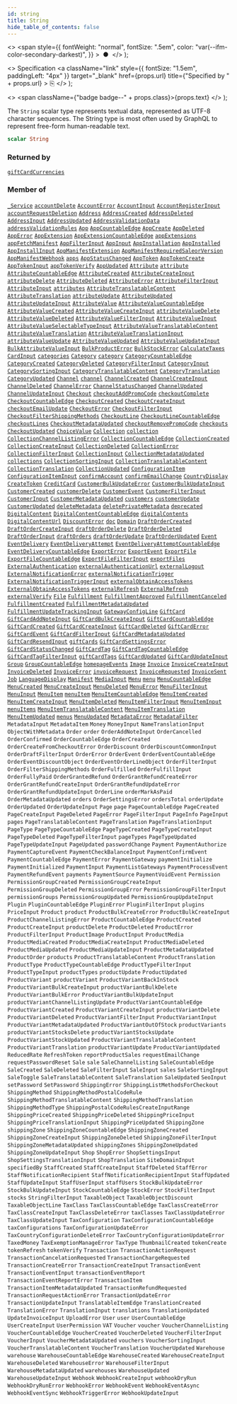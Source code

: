 ```yaml
---
id: string
title: String
hide_table_of_contents: false
---
```


  <>
    <span
      style={{
        fontWeight: "normal",
        fontSize: ".5em",
        color: "var(--ifm-color-secondary-darkest)",
      }}
    >
      &nbsp;●&nbsp;
    </span>
  </>
);

  <>
    Specification
    <a
      className="link"
      style={{ fontSize: "1.5em", paddingLeft: "4px" }}
      target="\_blank"
      href={props.url}
      title={"Specified by " + props.url}
    >
      ⎘
    </a>
  </>
);

  <>
    <span className={"badge badge--" + props.class}>{props.text}</span>
  </>
);

The `String` scalar type represents textual data, represented as UTF-8 character sequences. The String type is most often used by GraphQL to represent free-form human-readable text.

```graphql
scalar String
```

### Returned by

[`giftCardCurrencies`](../../api-reference/gift-cards/queries/gift-card-currencies) <Badge class="secondary" text="query"/>

### Member of

[`_Service`](../../api-reference/miscellaneous/objects/service) <Badge class="secondary" text="object"/><Bullet />[`accountDelete`](../../api-reference/users/mutations/account-delete) <Badge class="secondary" text="mutation"/><Bullet />[`AccountError`](../../api-reference/users/objects/account-error) <Badge class="secondary" text="object"/><Bullet />[`AccountInput`](../../api-reference/users/inputs/account-input) <Badge class="secondary" text="input"/><Bullet />[`AccountRegisterInput`](../../api-reference/users/inputs/account-register-input) <Badge class="secondary" text="input"/><Bullet />[`accountRequestDeletion`](../../api-reference/users/mutations/account-request-deletion) <Badge class="secondary" text="mutation"/><Bullet />[`Address`](../../api-reference/users/objects/address) <Badge class="secondary" text="object"/><Bullet />[`AddressCreated`](../../api-reference/users/objects/address-created) <Badge class="secondary" text="object"/><Bullet />[`AddressDeleted`](../../api-reference/users/objects/address-deleted) <Badge class="secondary" text="object"/><Bullet />[`AddressInput`](../../api-reference/miscellaneous/inputs/address-input) <Badge class="secondary" text="input"/><Bullet />[`AddressUpdated`](../../api-reference/users/objects/address-updated) <Badge class="secondary" text="object"/><Bullet />[`AddressValidationData`](../../api-reference/users/objects/address-validation-data) <Badge class="secondary" text="object"/><Bullet />[`addressValidationRules`](../../api-reference/users/queries/address-validation-rules) <Badge class="secondary" text="query"/><Bullet />[`App`](../../api-reference/apps/objects/app) <Badge class="secondary" text="object"/><Bullet />[`AppCountableEdge`](../../api-reference/miscellaneous/objects/app-countable-edge) <Badge class="secondary" text="object"/><Bullet />[`AppCreate`](../../api-reference/apps/objects/app-create) <Badge class="secondary" text="object"/><Bullet />[`AppDeleted`](../../api-reference/apps/objects/app-deleted) <Badge class="secondary" text="object"/><Bullet />[`AppError`](../../api-reference/apps/objects/app-error) <Badge class="secondary" text="object"/><Bullet />[`AppExtension`](../../api-reference/apps/objects/app-extension) <Badge class="secondary" text="object"/><Bullet />[`AppExtensionCountableEdge`](../../api-reference/miscellaneous/objects/app-extension-countable-edge) <Badge class="secondary" text="object"/><Bullet />[`appExtensions`](../../api-reference/apps/queries/app-extensions) <Badge class="secondary" text="query"/><Bullet />[`appFetchManifest`](../../api-reference/apps/mutations/app-fetch-manifest) <Badge class="secondary" text="mutation"/><Bullet />[`AppFilterInput`](../../api-reference/apps/inputs/app-filter-input) <Badge class="secondary" text="input"/><Bullet />[`AppInput`](../../api-reference/apps/inputs/app-input) <Badge class="secondary" text="input"/><Bullet />[`AppInstallation`](../../api-reference/apps/objects/app-installation) <Badge class="secondary" text="object"/><Bullet />[`AppInstalled`](../../api-reference/apps/objects/app-installed) <Badge class="secondary" text="object"/><Bullet />[`AppInstallInput`](../../api-reference/apps/inputs/app-install-input) <Badge class="secondary" text="input"/><Bullet />[`AppManifestExtension`](../../api-reference/apps/objects/app-manifest-extension) <Badge class="secondary" text="object"/><Bullet />[`AppManifestRequiredSaleorVersion`](../../api-reference/apps/objects/app-manifest-required-saleor-version) <Badge class="secondary" text="object"/><Bullet />[`AppManifestWebhook`](../../api-reference/apps/objects/app-manifest-webhook) <Badge class="secondary" text="object"/><Bullet />[`apps`](../../api-reference/apps/queries/apps) <Badge class="secondary" text="query"/><Bullet />[`AppStatusChanged`](../../api-reference/apps/objects/app-status-changed) <Badge class="secondary" text="object"/><Bullet />[`AppToken`](../../api-reference/apps/objects/app-token) <Badge class="secondary" text="object"/><Bullet />[`AppTokenCreate`](../../api-reference/apps/objects/app-token-create) <Badge class="secondary" text="object"/><Bullet />[`AppTokenInput`](../../api-reference/apps/inputs/app-token-input) <Badge class="secondary" text="input"/><Bullet />[`appTokenVerify`](../../api-reference/apps/mutations/app-token-verify) <Badge class="secondary" text="mutation"/><Bullet />[`AppUpdated`](../../api-reference/apps/objects/app-updated) <Badge class="secondary" text="object"/><Bullet />[`Attribute`](../../api-reference/attributes/objects/attribute) <Badge class="secondary" text="object"/><Bullet />[`attribute`](../../api-reference/attributes/queries/attribute) <Badge class="secondary" text="query"/><Bullet />[`AttributeCountableEdge`](../../api-reference/miscellaneous/objects/attribute-countable-edge) <Badge class="secondary" text="object"/><Bullet />[`AttributeCreated`](../../api-reference/attributes/objects/attribute-created) <Badge class="secondary" text="object"/><Bullet />[`AttributeCreateInput`](../../api-reference/attributes/inputs/attribute-create-input) <Badge class="secondary" text="input"/><Bullet />[`attributeDelete`](../../api-reference/attributes/mutations/attribute-delete) <Badge class="secondary" text="mutation"/><Bullet />[`AttributeDeleted`](../../api-reference/attributes/objects/attribute-deleted) <Badge class="secondary" text="object"/><Bullet />[`AttributeError`](../../api-reference/attributes/objects/attribute-error) <Badge class="secondary" text="object"/><Bullet />[`AttributeFilterInput`](../../api-reference/attributes/inputs/attribute-filter-input) <Badge class="secondary" text="input"/><Bullet />[`AttributeInput`](../../api-reference/attributes/inputs/attribute-input) <Badge class="secondary" text="input"/><Bullet />[`attributes`](../../api-reference/attributes/queries/attributes) <Badge class="secondary" text="query"/><Bullet />[`AttributeTranslatableContent`](../../api-reference/attributes/objects/attribute-translatable-content) <Badge class="secondary" text="object"/><Bullet />[`AttributeTranslation`](../../api-reference/miscellaneous/objects/attribute-translation) <Badge class="secondary" text="object"/><Bullet />[`attributeUpdate`](../../api-reference/attributes/mutations/attribute-update) <Badge class="secondary" text="mutation"/><Bullet />[`AttributeUpdated`](../../api-reference/attributes/objects/attribute-updated) <Badge class="secondary" text="object"/><Bullet />[`AttributeUpdateInput`](../../api-reference/attributes/inputs/attribute-update-input) <Badge class="secondary" text="input"/><Bullet />[`AttributeValue`](../../api-reference/attributes/objects/attribute-value) <Badge class="secondary" text="object"/><Bullet />[`AttributeValueCountableEdge`](../../api-reference/miscellaneous/objects/attribute-value-countable-edge) <Badge class="secondary" text="object"/><Bullet />[`AttributeValueCreated`](../../api-reference/attributes/objects/attribute-value-created) <Badge class="secondary" text="object"/><Bullet />[`AttributeValueCreateInput`](../../api-reference/attributes/inputs/attribute-value-create-input) <Badge class="secondary" text="input"/><Bullet />[`attributeValueDelete`](../../api-reference/attributes/mutations/attribute-value-delete) <Badge class="secondary" text="mutation"/><Bullet />[`AttributeValueDeleted`](../../api-reference/attributes/objects/attribute-value-deleted) <Badge class="secondary" text="object"/><Bullet />[`AttributeValueFilterInput`](../../api-reference/attributes/inputs/attribute-value-filter-input) <Badge class="secondary" text="input"/><Bullet />[`AttributeValueInput`](../../api-reference/attributes/inputs/attribute-value-input) <Badge class="secondary" text="input"/><Bullet />[`AttributeValueSelectableTypeInput`](../../api-reference/attributes/inputs/attribute-value-selectable-type-input) <Badge class="secondary" text="input"/><Bullet />[`AttributeValueTranslatableContent`](../../api-reference/attributes/objects/attribute-value-translatable-content) <Badge class="secondary" text="object"/><Bullet />[`AttributeValueTranslation`](../../api-reference/miscellaneous/objects/attribute-value-translation) <Badge class="secondary" text="object"/><Bullet />[`AttributeValueTranslationInput`](../../api-reference/miscellaneous/inputs/attribute-value-translation-input) <Badge class="secondary" text="input"/><Bullet />[`attributeValueUpdate`](../../api-reference/attributes/mutations/attribute-value-update) <Badge class="secondary" text="mutation"/><Bullet />[`AttributeValueUpdated`](../../api-reference/attributes/objects/attribute-value-updated) <Badge class="secondary" text="object"/><Bullet />[`AttributeValueUpdateInput`](../../api-reference/attributes/inputs/attribute-value-update-input) <Badge class="secondary" text="input"/><Bullet />[`BulkAttributeValueInput`](../../api-reference/products/inputs/bulk-attribute-value-input) <Badge class="secondary" text="input"/><Bullet />[`BulkProductError`](../../api-reference/products/objects/bulk-product-error) <Badge class="secondary" text="object"/><Bullet />[`BulkStockError`](../../api-reference/products/objects/bulk-stock-error) <Badge class="secondary" text="object"/><Bullet />[`CalculateTaxes`](../../api-reference/miscellaneous/objects/calculate-taxes) <Badge class="secondary" text="object"/><Bullet />[`CardInput`](../../api-reference/miscellaneous/inputs/card-input) <Badge class="secondary" text="input"/><Bullet />[`categories`](../../api-reference/products/queries/categories) <Badge class="secondary" text="query"/><Bullet />[`Category`](../../api-reference/products/objects/category) <Badge class="secondary" text="object"/><Bullet />[`category`](../../api-reference/products/queries/category) <Badge class="secondary" text="query"/><Bullet />[`CategoryCountableEdge`](../../api-reference/miscellaneous/objects/category-countable-edge) <Badge class="secondary" text="object"/><Bullet />[`CategoryCreated`](../../api-reference/products/objects/category-created) <Badge class="secondary" text="object"/><Bullet />[`CategoryDeleted`](../../api-reference/products/objects/category-deleted) <Badge class="secondary" text="object"/><Bullet />[`CategoryFilterInput`](../../api-reference/products/inputs/category-filter-input) <Badge class="secondary" text="input"/><Bullet />[`CategoryInput`](../../api-reference/products/inputs/category-input) <Badge class="secondary" text="input"/><Bullet />[`CategorySortingInput`](../../api-reference/products/inputs/category-sorting-input) <Badge class="secondary" text="input"/><Bullet />[`CategoryTranslatableContent`](../../api-reference/products/objects/category-translatable-content) <Badge class="secondary" text="object"/><Bullet />[`CategoryTranslation`](../../api-reference/miscellaneous/objects/category-translation) <Badge class="secondary" text="object"/><Bullet />[`CategoryUpdated`](../../api-reference/products/objects/category-updated) <Badge class="secondary" text="object"/><Bullet />[`Channel`](../../api-reference/channels/objects/channel) <Badge class="secondary" text="object"/><Bullet />[`channel`](../../api-reference/channels/queries/channel) <Badge class="secondary" text="query"/><Bullet />[`ChannelCreated`](../../api-reference/channels/objects/channel-created) <Badge class="secondary" text="object"/><Bullet />[`ChannelCreateInput`](../../api-reference/channels/inputs/channel-create-input) <Badge class="secondary" text="input"/><Bullet />[`ChannelDeleted`](../../api-reference/channels/objects/channel-deleted) <Badge class="secondary" text="object"/><Bullet />[`ChannelError`](../../api-reference/channels/objects/channel-error) <Badge class="secondary" text="object"/><Bullet />[`ChannelStatusChanged`](../../api-reference/channels/objects/channel-status-changed) <Badge class="secondary" text="object"/><Bullet />[`ChannelUpdated`](../../api-reference/channels/objects/channel-updated) <Badge class="secondary" text="object"/><Bullet />[`ChannelUpdateInput`](../../api-reference/channels/inputs/channel-update-input) <Badge class="secondary" text="input"/><Bullet />[`Checkout`](../../api-reference/checkout/objects/checkout) <Badge class="secondary" text="object"/><Bullet />[`checkoutAddPromoCode`](../../api-reference/checkout/mutations/checkout-add-promo-code) <Badge class="secondary" text="mutation"/><Bullet />[`checkoutComplete`](../../api-reference/checkout/mutations/checkout-complete) <Badge class="secondary" text="mutation"/><Bullet />[`CheckoutCountableEdge`](../../api-reference/miscellaneous/objects/checkout-countable-edge) <Badge class="secondary" text="object"/><Bullet />[`CheckoutCreated`](../../api-reference/checkout/objects/checkout-created) <Badge class="secondary" text="object"/><Bullet />[`CheckoutCreateInput`](../../api-reference/checkout/inputs/checkout-create-input) <Badge class="secondary" text="input"/><Bullet />[`checkoutEmailUpdate`](../../api-reference/checkout/mutations/checkout-email-update) <Badge class="secondary" text="mutation"/><Bullet />[`CheckoutError`](../../api-reference/checkout/objects/checkout-error) <Badge class="secondary" text="object"/><Bullet />[`CheckoutFilterInput`](../../api-reference/checkout/inputs/checkout-filter-input) <Badge class="secondary" text="input"/><Bullet />[`CheckoutFilterShippingMethods`](../../api-reference/miscellaneous/objects/checkout-filter-shipping-methods) <Badge class="secondary" text="object"/><Bullet />[`CheckoutLine`](../../api-reference/checkout/objects/checkout-line) <Badge class="secondary" text="object"/><Bullet />[`CheckoutLineCountableEdge`](../../api-reference/miscellaneous/objects/checkout-line-countable-edge) <Badge class="secondary" text="object"/><Bullet />[`checkoutLines`](../../api-reference/checkout/queries/checkout-lines) <Badge class="secondary" text="query"/><Bullet />[`CheckoutMetadataUpdated`](../../api-reference/checkout/objects/checkout-metadata-updated) <Badge class="secondary" text="object"/><Bullet />[`checkoutRemovePromoCode`](../../api-reference/checkout/mutations/checkout-remove-promo-code) <Badge class="secondary" text="mutation"/><Bullet />[`checkouts`](../../api-reference/checkout/queries/checkouts) <Badge class="secondary" text="query"/><Bullet />[`CheckoutUpdated`](../../api-reference/checkout/objects/checkout-updated) <Badge class="secondary" text="object"/><Bullet />[`ChoiceValue`](../../api-reference/miscellaneous/objects/choice-value) <Badge class="secondary" text="object"/><Bullet />[`Collection`](../../api-reference/products/objects/collection) <Badge class="secondary" text="object"/><Bullet />[`collection`](../../api-reference/products/queries/collection) <Badge class="secondary" text="query"/><Bullet />[`CollectionChannelListingError`](../../api-reference/products/objects/collection-channel-listing-error) <Badge class="secondary" text="object"/><Bullet />[`CollectionCountableEdge`](../../api-reference/miscellaneous/objects/collection-countable-edge) <Badge class="secondary" text="object"/><Bullet />[`CollectionCreated`](../../api-reference/products/objects/collection-created) <Badge class="secondary" text="object"/><Bullet />[`CollectionCreateInput`](../../api-reference/products/inputs/collection-create-input) <Badge class="secondary" text="input"/><Bullet />[`CollectionDeleted`](../../api-reference/products/objects/collection-deleted) <Badge class="secondary" text="object"/><Bullet />[`CollectionError`](../../api-reference/products/objects/collection-error) <Badge class="secondary" text="object"/><Bullet />[`CollectionFilterInput`](../../api-reference/products/inputs/collection-filter-input) <Badge class="secondary" text="input"/><Bullet />[`CollectionInput`](../../api-reference/products/inputs/collection-input) <Badge class="secondary" text="input"/><Bullet />[`CollectionMetadataUpdated`](../../api-reference/products/objects/collection-metadata-updated) <Badge class="secondary" text="object"/><Bullet />[`collections`](../../api-reference/products/queries/collections) <Badge class="secondary" text="query"/><Bullet />[`CollectionSortingInput`](../../api-reference/products/inputs/collection-sorting-input) <Badge class="secondary" text="input"/><Bullet />[`CollectionTranslatableContent`](../../api-reference/products/objects/collection-translatable-content) <Badge class="secondary" text="object"/><Bullet />[`CollectionTranslation`](../../api-reference/miscellaneous/objects/collection-translation) <Badge class="secondary" text="object"/><Bullet />[`CollectionUpdated`](../../api-reference/products/objects/collection-updated) <Badge class="secondary" text="object"/><Bullet />[`ConfigurationItem`](../../api-reference/miscellaneous/objects/configuration-item) <Badge class="secondary" text="object"/><Bullet />[`ConfigurationItemInput`](../../api-reference/miscellaneous/inputs/configuration-item-input) <Badge class="secondary" text="input"/><Bullet />[`confirmAccount`](../../api-reference/users/mutations/confirm-account) <Badge class="secondary" text="mutation"/><Bullet />[`confirmEmailChange`](../../api-reference/users/mutations/confirm-email-change) <Badge class="secondary" text="mutation"/><Bullet />[`CountryDisplay`](../../api-reference/miscellaneous/objects/country-display) <Badge class="secondary" text="object"/><Bullet />[`CreateToken`](../../api-reference/authentication/objects/create-token) <Badge class="secondary" text="object"/><Bullet />[`CreditCard`](../../api-reference/payments/objects/credit-card) <Badge class="secondary" text="object"/><Bullet />[`CustomerBulkUpdateError`](../../api-reference/miscellaneous/objects/customer-bulk-update-error) <Badge class="secondary" text="object"/><Bullet />[`CustomerBulkUpdateInput`](../../api-reference/users/inputs/customer-bulk-update-input) <Badge class="secondary" text="input"/><Bullet />[`CustomerCreated`](../../api-reference/users/objects/customer-created) <Badge class="secondary" text="object"/><Bullet />[`customerDelete`](../../api-reference/users/mutations/customer-delete) <Badge class="secondary" text="mutation"/><Bullet />[`CustomerEvent`](../../api-reference/users/objects/customer-event) <Badge class="secondary" text="object"/><Bullet />[`CustomerFilterInput`](../../api-reference/users/inputs/customer-filter-input) <Badge class="secondary" text="input"/><Bullet />[`CustomerInput`](../../api-reference/users/inputs/customer-input) <Badge class="secondary" text="input"/><Bullet />[`CustomerMetadataUpdated`](../../api-reference/users/objects/customer-metadata-updated) <Badge class="secondary" text="object"/><Bullet />[`customers`](../../api-reference/users/queries/customers) <Badge class="secondary" text="query"/><Bullet />[`customerUpdate`](../../api-reference/users/mutations/customer-update) <Badge class="secondary" text="mutation"/><Bullet />[`CustomerUpdated`](../../api-reference/users/objects/customer-updated) <Badge class="secondary" text="object"/><Bullet />[`deleteMetadata`](../../api-reference/miscellaneous/mutations/delete-metadata) <Badge class="secondary" text="mutation"/><Bullet />[`deletePrivateMetadata`](../../api-reference/miscellaneous/mutations/delete-private-metadata) <Badge class="secondary" text="mutation"/><Bullet />[`deprecated`](../../api-reference/miscellaneous/directives/deprecated) <Badge class="secondary" text="directive"/><Bullet />[`DigitalContent`](../../api-reference/miscellaneous/objects/digital-content) <Badge class="secondary" text="object"/><Bullet />[`DigitalContentCountableEdge`](../../api-reference/miscellaneous/objects/digital-content-countable-edge) <Badge class="secondary" text="object"/><Bullet />[`digitalContents`](../../api-reference/products/queries/digital-contents) <Badge class="secondary" text="query"/><Bullet />[`DigitalContentUrl`](../../api-reference/miscellaneous/objects/digital-content-url) <Badge class="secondary" text="object"/><Bullet />[`DiscountError`](../../api-reference/discounts/objects/discount-error) <Badge class="secondary" text="object"/><Bullet />[`doc`](../../api-reference/miscellaneous/directives/doc) <Badge class="secondary" text="directive"/><Bullet />[`Domain`](../../api-reference/miscellaneous/objects/domain) <Badge class="secondary" text="object"/><Bullet />[`DraftOrderCreated`](../../api-reference/orders/objects/draft-order-created) <Badge class="secondary" text="object"/><Bullet />[`DraftOrderCreateInput`](../../api-reference/orders/inputs/draft-order-create-input) <Badge class="secondary" text="input"/><Bullet />[`draftOrderDelete`](../../api-reference/orders/mutations/draft-order-delete) <Badge class="secondary" text="mutation"/><Bullet />[`DraftOrderDeleted`](../../api-reference/orders/objects/draft-order-deleted) <Badge class="secondary" text="object"/><Bullet />[`DraftOrderInput`](../../api-reference/orders/inputs/draft-order-input) <Badge class="secondary" text="input"/><Bullet />[`draftOrders`](../../api-reference/orders/queries/draft-orders) <Badge class="secondary" text="query"/><Bullet />[`draftOrderUpdate`](../../api-reference/orders/mutations/draft-order-update) <Badge class="secondary" text="mutation"/><Bullet />[`DraftOrderUpdated`](../../api-reference/orders/objects/draft-order-updated) <Badge class="secondary" text="object"/><Bullet />[`Event`](../../api-reference/miscellaneous/interfaces/event) <Badge class="secondary" text="interface"/><Bullet />[`EventDelivery`](../../api-reference/miscellaneous/objects/event-delivery) <Badge class="secondary" text="object"/><Bullet />[`EventDeliveryAttempt`](../../api-reference/webhooks/objects/event-delivery-attempt) <Badge class="secondary" text="object"/><Bullet />[`EventDeliveryAttemptCountableEdge`](../../api-reference/miscellaneous/objects/event-delivery-attempt-countable-edge) <Badge class="secondary" text="object"/><Bullet />[`EventDeliveryCountableEdge`](../../api-reference/miscellaneous/objects/event-delivery-countable-edge) <Badge class="secondary" text="object"/><Bullet />[`ExportError`](../../api-reference/miscellaneous/objects/export-error) <Badge class="secondary" text="object"/><Bullet />[`ExportEvent`](../../api-reference/miscellaneous/objects/export-event) <Badge class="secondary" text="object"/><Bullet />[`ExportFile`](../../api-reference/miscellaneous/objects/export-file) <Badge class="secondary" text="object"/><Bullet />[`ExportFileCountableEdge`](../../api-reference/miscellaneous/objects/export-file-countable-edge) <Badge class="secondary" text="object"/><Bullet />[`ExportFileFilterInput`](../../api-reference/miscellaneous/inputs/export-file-filter-input) <Badge class="secondary" text="input"/><Bullet />[`exportFiles`](../../api-reference/miscellaneous/queries/export-files) <Badge class="secondary" text="query"/><Bullet />[`ExternalAuthentication`](../../api-reference/miscellaneous/objects/external-authentication) <Badge class="secondary" text="object"/><Bullet />[`externalAuthenticationUrl`](../../api-reference/authentication/mutations/external-authentication-url) <Badge class="secondary" text="mutation"/><Bullet />[`externalLogout`](../../api-reference/authentication/mutations/external-logout) <Badge class="secondary" text="mutation"/><Bullet />[`ExternalNotificationError`](../../api-reference/miscellaneous/objects/external-notification-error) <Badge class="secondary" text="object"/><Bullet />[`externalNotificationTrigger`](../../api-reference/miscellaneous/mutations/external-notification-trigger) <Badge class="secondary" text="mutation"/><Bullet />[`ExternalNotificationTriggerInput`](../../api-reference/miscellaneous/inputs/external-notification-trigger-input) <Badge class="secondary" text="input"/><Bullet />[`externalObtainAccessTokens`](../../api-reference/authentication/mutations/external-obtain-access-tokens) <Badge class="secondary" text="mutation"/><Bullet />[`ExternalObtainAccessTokens`](../../api-reference/authentication/objects/external-obtain-access-tokens) <Badge class="secondary" text="object"/><Bullet />[`externalRefresh`](../../api-reference/authentication/mutations/external-refresh) <Badge class="secondary" text="mutation"/><Bullet />[`ExternalRefresh`](../../api-reference/authentication/objects/external-refresh) <Badge class="secondary" text="object"/><Bullet />[`externalVerify`](../../api-reference/authentication/mutations/external-verify) <Badge class="secondary" text="mutation"/><Bullet />[`File`](../../api-reference/miscellaneous/objects/file) <Badge class="secondary" text="object"/><Bullet />[`Fulfillment`](../../api-reference/orders/objects/fulfillment) <Badge class="secondary" text="object"/><Bullet />[`FulfillmentApproved`](../../api-reference/orders/objects/fulfillment-approved) <Badge class="secondary" text="object"/><Bullet />[`FulfillmentCanceled`](../../api-reference/orders/objects/fulfillment-canceled) <Badge class="secondary" text="object"/><Bullet />[`FulfillmentCreated`](../../api-reference/orders/objects/fulfillment-created) <Badge class="secondary" text="object"/><Bullet />[`FulfillmentMetadataUpdated`](../../api-reference/orders/objects/fulfillment-metadata-updated) <Badge class="secondary" text="object"/><Bullet />[`FulfillmentUpdateTrackingInput`](../../api-reference/orders/inputs/fulfillment-update-tracking-input) <Badge class="secondary" text="input"/><Bullet />[`GatewayConfigLine`](../../api-reference/payments/objects/gateway-config-line) <Badge class="secondary" text="object"/><Bullet />[`GiftCard`](../../api-reference/gift-cards/objects/gift-card) <Badge class="secondary" text="object"/><Bullet />[`GiftCardAddNoteInput`](../../api-reference/gift-cards/inputs/gift-card-add-note-input) <Badge class="secondary" text="input"/><Bullet />[`GiftCardBulkCreateInput`](../../api-reference/gift-cards/inputs/gift-card-bulk-create-input) <Badge class="secondary" text="input"/><Bullet />[`GiftCardCountableEdge`](../../api-reference/miscellaneous/objects/gift-card-countable-edge) <Badge class="secondary" text="object"/><Bullet />[`GiftCardCreated`](../../api-reference/gift-cards/objects/gift-card-created) <Badge class="secondary" text="object"/><Bullet />[`GiftCardCreateInput`](../../api-reference/gift-cards/inputs/gift-card-create-input) <Badge class="secondary" text="input"/><Bullet />[`GiftCardDeleted`](../../api-reference/gift-cards/objects/gift-card-deleted) <Badge class="secondary" text="object"/><Bullet />[`GiftCardError`](../../api-reference/gift-cards/objects/gift-card-error) <Badge class="secondary" text="object"/><Bullet />[`GiftCardEvent`](../../api-reference/miscellaneous/objects/gift-card-event) <Badge class="secondary" text="object"/><Bullet />[`GiftCardFilterInput`](../../api-reference/gift-cards/inputs/gift-card-filter-input) <Badge class="secondary" text="input"/><Bullet />[`GiftCardMetadataUpdated`](../../api-reference/gift-cards/objects/gift-card-metadata-updated) <Badge class="secondary" text="object"/><Bullet />[`GiftCardResendInput`](../../api-reference/gift-cards/inputs/gift-card-resend-input) <Badge class="secondary" text="input"/><Bullet />[`giftCards`](../../api-reference/gift-cards/queries/gift-cards) <Badge class="secondary" text="query"/><Bullet />[`GiftCardSettingsError`](../../api-reference/gift-cards/objects/gift-card-settings-error) <Badge class="secondary" text="object"/><Bullet />[`GiftCardStatusChanged`](../../api-reference/gift-cards/objects/gift-card-status-changed) <Badge class="secondary" text="object"/><Bullet />[`GiftCardTag`](../../api-reference/gift-cards/objects/gift-card-tag) <Badge class="secondary" text="object"/><Bullet />[`GiftCardTagCountableEdge`](../../api-reference/miscellaneous/objects/gift-card-tag-countable-edge) <Badge class="secondary" text="object"/><Bullet />[`GiftCardTagFilterInput`](../../api-reference/gift-cards/inputs/gift-card-tag-filter-input) <Badge class="secondary" text="input"/><Bullet />[`giftCardTags`](../../api-reference/gift-cards/queries/gift-card-tags) <Badge class="secondary" text="query"/><Bullet />[`GiftCardUpdated`](../../api-reference/gift-cards/objects/gift-card-updated) <Badge class="secondary" text="object"/><Bullet />[`GiftCardUpdateInput`](../../api-reference/gift-cards/inputs/gift-card-update-input) <Badge class="secondary" text="input"/><Bullet />[`Group`](../../api-reference/users/objects/group) <Badge class="secondary" text="object"/><Bullet />[`GroupCountableEdge`](../../api-reference/miscellaneous/objects/group-countable-edge) <Badge class="secondary" text="object"/><Bullet />[`homepageEvents`](../../api-reference/miscellaneous/queries/homepage-events) <Badge class="secondary" text="query"/><Bullet />[`Image`](../../api-reference/miscellaneous/objects/image) <Badge class="secondary" text="object"/><Bullet />[`Invoice`](../../api-reference/miscellaneous/objects/invoice) <Badge class="secondary" text="object"/><Bullet />[`InvoiceCreateInput`](../../api-reference/miscellaneous/inputs/invoice-create-input) <Badge class="secondary" text="input"/><Bullet />[`InvoiceDeleted`](../../api-reference/miscellaneous/objects/invoice-deleted) <Badge class="secondary" text="object"/><Bullet />[`InvoiceError`](../../api-reference/miscellaneous/objects/invoice-error) <Badge class="secondary" text="object"/><Bullet />[`invoiceRequest`](../../api-reference/miscellaneous/mutations/invoice-request) <Badge class="secondary" text="mutation"/><Bullet />[`InvoiceRequested`](../../api-reference/miscellaneous/objects/invoice-requested) <Badge class="secondary" text="object"/><Bullet />[`InvoiceSent`](../../api-reference/miscellaneous/objects/invoice-sent) <Badge class="secondary" text="object"/><Bullet />[`Job`](../../api-reference/miscellaneous/interfaces/job) <Badge class="secondary" text="interface"/><Bullet />[`LanguageDisplay`](../../api-reference/miscellaneous/objects/language-display) <Badge class="secondary" text="object"/><Bullet />[`Manifest`](../../api-reference/apps/objects/manifest) <Badge class="secondary" text="object"/><Bullet />[`MediaInput`](../../api-reference/miscellaneous/inputs/media-input) <Badge class="secondary" text="input"/><Bullet />[`Menu`](../../api-reference/miscellaneous/objects/menu) <Badge class="secondary" text="object"/><Bullet />[`menu`](../../api-reference/miscellaneous/queries/menu) <Badge class="secondary" text="query"/><Bullet />[`MenuCountableEdge`](../../api-reference/miscellaneous/objects/menu-countable-edge) <Badge class="secondary" text="object"/><Bullet />[`MenuCreated`](../../api-reference/miscellaneous/objects/menu-created) <Badge class="secondary" text="object"/><Bullet />[`MenuCreateInput`](../../api-reference/miscellaneous/inputs/menu-create-input) <Badge class="secondary" text="input"/><Bullet />[`MenuDeleted`](../../api-reference/miscellaneous/objects/menu-deleted) <Badge class="secondary" text="object"/><Bullet />[`MenuError`](../../api-reference/miscellaneous/objects/menu-error) <Badge class="secondary" text="object"/><Bullet />[`MenuFilterInput`](../../api-reference/miscellaneous/inputs/menu-filter-input) <Badge class="secondary" text="input"/><Bullet />[`MenuInput`](../../api-reference/miscellaneous/inputs/menu-input) <Badge class="secondary" text="input"/><Bullet />[`MenuItem`](../../api-reference/miscellaneous/objects/menu-item) <Badge class="secondary" text="object"/><Bullet />[`menuItem`](../../api-reference/miscellaneous/queries/menu-item) <Badge class="secondary" text="query"/><Bullet />[`MenuItemCountableEdge`](../../api-reference/miscellaneous/objects/menu-item-countable-edge) <Badge class="secondary" text="object"/><Bullet />[`MenuItemCreated`](../../api-reference/miscellaneous/objects/menu-item-created) <Badge class="secondary" text="object"/><Bullet />[`MenuItemCreateInput`](../../api-reference/miscellaneous/inputs/menu-item-create-input) <Badge class="secondary" text="input"/><Bullet />[`MenuItemDeleted`](../../api-reference/miscellaneous/objects/menu-item-deleted) <Badge class="secondary" text="object"/><Bullet />[`MenuItemFilterInput`](../../api-reference/miscellaneous/inputs/menu-item-filter-input) <Badge class="secondary" text="input"/><Bullet />[`MenuItemInput`](../../api-reference/miscellaneous/inputs/menu-item-input) <Badge class="secondary" text="input"/><Bullet />[`menuItems`](../../api-reference/miscellaneous/queries/menu-items) <Badge class="secondary" text="query"/><Bullet />[`MenuItemTranslatableContent`](../../api-reference/miscellaneous/objects/menu-item-translatable-content) <Badge class="secondary" text="object"/><Bullet />[`MenuItemTranslation`](../../api-reference/miscellaneous/objects/menu-item-translation) <Badge class="secondary" text="object"/><Bullet />[`MenuItemUpdated`](../../api-reference/miscellaneous/objects/menu-item-updated) <Badge class="secondary" text="object"/><Bullet />[`menus`](../../api-reference/miscellaneous/queries/menus) <Badge class="secondary" text="query"/><Bullet />[`MenuUpdated`](../../api-reference/miscellaneous/objects/menu-updated) <Badge class="secondary" text="object"/><Bullet />[`MetadataError`](../../api-reference/miscellaneous/objects/metadata-error) <Badge class="secondary" text="object"/><Bullet />[`MetadataFilter`](../../api-reference/miscellaneous/inputs/metadata-filter) <Badge class="secondary" text="input"/><Bullet />[`MetadataInput`](../../api-reference/miscellaneous/inputs/metadata-input) <Badge class="secondary" text="input"/><Bullet />[`MetadataItem`](../../api-reference/miscellaneous/objects/metadata-item) <Badge class="secondary" text="object"/><Bullet />[`Money`](../../api-reference/miscellaneous/objects/money) <Badge class="secondary" text="object"/><Bullet />[`MoneyInput`](../../api-reference/miscellaneous/inputs/money-input) <Badge class="secondary" text="input"/><Bullet />[`NameTranslationInput`](../../api-reference/miscellaneous/inputs/name-translation-input) <Badge class="secondary" text="input"/><Bullet />[`ObjectWithMetadata`](../../api-reference/miscellaneous/interfaces/object-with-metadata) <Badge class="secondary" text="interface"/><Bullet />[`Order`](../../api-reference/orders/objects/order) <Badge class="secondary" text="object"/><Bullet />[`order`](../../api-reference/orders/queries/order) <Badge class="secondary" text="query"/><Bullet />[`OrderAddNoteInput`](../../api-reference/orders/inputs/order-add-note-input) <Badge class="secondary" text="input"/><Bullet />[`OrderCancelled`](../../api-reference/orders/objects/order-cancelled) <Badge class="secondary" text="object"/><Bullet />[`OrderConfirmed`](../../api-reference/orders/objects/order-confirmed) <Badge class="secondary" text="object"/><Bullet />[`OrderCountableEdge`](../../api-reference/miscellaneous/objects/order-countable-edge) <Badge class="secondary" text="object"/><Bullet />[`OrderCreated`](../../api-reference/orders/objects/order-created) <Badge class="secondary" text="object"/><Bullet />[`OrderCreateFromCheckoutError`](../../api-reference/checkout/objects/order-create-from-checkout-error) <Badge class="secondary" text="object"/><Bullet />[`OrderDiscount`](../../api-reference/discounts/objects/order-discount) <Badge class="secondary" text="object"/><Bullet />[`OrderDiscountCommonInput`](../../api-reference/orders/inputs/order-discount-common-input) <Badge class="secondary" text="input"/><Bullet />[`OrderDraftFilterInput`](../../api-reference/orders/inputs/order-draft-filter-input) <Badge class="secondary" text="input"/><Bullet />[`OrderError`](../../api-reference/orders/objects/order-error) <Badge class="secondary" text="object"/><Bullet />[`OrderEvent`](../../api-reference/orders/objects/order-event) <Badge class="secondary" text="object"/><Bullet />[`OrderEventCountableEdge`](../../api-reference/miscellaneous/objects/order-event-countable-edge) <Badge class="secondary" text="object"/><Bullet />[`OrderEventDiscountObject`](../../api-reference/miscellaneous/objects/order-event-discount-object) <Badge class="secondary" text="object"/><Bullet />[`OrderEventOrderLineObject`](../../api-reference/orders/objects/order-event-order-line-object) <Badge class="secondary" text="object"/><Bullet />[`OrderFilterInput`](../../api-reference/orders/inputs/order-filter-input) <Badge class="secondary" text="input"/><Bullet />[`OrderFilterShippingMethods`](../../api-reference/miscellaneous/objects/order-filter-shipping-methods) <Badge class="secondary" text="object"/><Bullet />[`OrderFulfilled`](../../api-reference/orders/objects/order-fulfilled) <Badge class="secondary" text="object"/><Bullet />[`OrderFulfillInput`](../../api-reference/orders/inputs/order-fulfill-input) <Badge class="secondary" text="input"/><Bullet />[`OrderFullyPaid`](../../api-reference/orders/objects/order-fully-paid) <Badge class="secondary" text="object"/><Bullet />[`OrderGrantedRefund`](../../api-reference/orders/objects/order-granted-refund) <Badge class="secondary" text="object"/><Bullet />[`OrderGrantRefundCreateError`](../../api-reference/orders/objects/order-grant-refund-create-error) <Badge class="secondary" text="object"/><Bullet />[`OrderGrantRefundCreateInput`](../../api-reference/orders/inputs/order-grant-refund-create-input) <Badge class="secondary" text="input"/><Bullet />[`OrderGrantRefundUpdateError`](../../api-reference/orders/objects/order-grant-refund-update-error) <Badge class="secondary" text="object"/><Bullet />[`OrderGrantRefundUpdateInput`](../../api-reference/orders/inputs/order-grant-refund-update-input) <Badge class="secondary" text="input"/><Bullet />[`OrderLine`](../../api-reference/orders/objects/order-line) <Badge class="secondary" text="object"/><Bullet />[`orderMarkAsPaid`](../../api-reference/orders/mutations/order-mark-as-paid) <Badge class="secondary" text="mutation"/><Bullet />[`OrderMetadataUpdated`](../../api-reference/orders/objects/order-metadata-updated) <Badge class="secondary" text="object"/><Bullet />[`orders`](../../api-reference/orders/queries/orders) <Badge class="secondary" text="query"/><Bullet />[`OrderSettingsError`](../../api-reference/orders/objects/order-settings-error) <Badge class="secondary" text="object"/><Bullet />[`ordersTotal`](../../api-reference/orders/queries/orders-total) <Badge class="secondary" text="query"/><Bullet />[`orderUpdate`](../../api-reference/orders/mutations/order-update) <Badge class="secondary" text="mutation"/><Bullet />[`OrderUpdated`](../../api-reference/orders/objects/order-updated) <Badge class="secondary" text="object"/><Bullet />[`OrderUpdateInput`](../../api-reference/orders/inputs/order-update-input) <Badge class="secondary" text="input"/><Bullet />[`Page`](../../api-reference/pages/objects/page) <Badge class="secondary" text="object"/><Bullet />[`page`](../../api-reference/pages/queries/page) <Badge class="secondary" text="query"/><Bullet />[`PageCountableEdge`](../../api-reference/miscellaneous/objects/page-countable-edge) <Badge class="secondary" text="object"/><Bullet />[`PageCreated`](../../api-reference/pages/objects/page-created) <Badge class="secondary" text="object"/><Bullet />[`PageCreateInput`](../../api-reference/pages/inputs/page-create-input) <Badge class="secondary" text="input"/><Bullet />[`PageDeleted`](../../api-reference/pages/objects/page-deleted) <Badge class="secondary" text="object"/><Bullet />[`PageError`](../../api-reference/pages/objects/page-error) <Badge class="secondary" text="object"/><Bullet />[`PageFilterInput`](../../api-reference/pages/inputs/page-filter-input) <Badge class="secondary" text="input"/><Bullet />[`PageInfo`](../../api-reference/miscellaneous/objects/page-info) <Badge class="secondary" text="object"/><Bullet />[`PageInput`](../../api-reference/pages/inputs/page-input) <Badge class="secondary" text="input"/><Bullet />[`pages`](../../api-reference/pages/queries/pages) <Badge class="secondary" text="query"/><Bullet />[`PageTranslatableContent`](../../api-reference/pages/objects/page-translatable-content) <Badge class="secondary" text="object"/><Bullet />[`PageTranslation`](../../api-reference/miscellaneous/objects/page-translation) <Badge class="secondary" text="object"/><Bullet />[`PageTranslationInput`](../../api-reference/miscellaneous/inputs/page-translation-input) <Badge class="secondary" text="input"/><Bullet />[`PageType`](../../api-reference/pages/objects/page-type) <Badge class="secondary" text="object"/><Bullet />[`PageTypeCountableEdge`](../../api-reference/miscellaneous/objects/page-type-countable-edge) <Badge class="secondary" text="object"/><Bullet />[`PageTypeCreated`](../../api-reference/pages/objects/page-type-created) <Badge class="secondary" text="object"/><Bullet />[`PageTypeCreateInput`](../../api-reference/pages/inputs/page-type-create-input) <Badge class="secondary" text="input"/><Bullet />[`PageTypeDeleted`](../../api-reference/pages/objects/page-type-deleted) <Badge class="secondary" text="object"/><Bullet />[`PageTypeFilterInput`](../../api-reference/pages/inputs/page-type-filter-input) <Badge class="secondary" text="input"/><Bullet />[`pageTypes`](../../api-reference/pages/queries/page-types) <Badge class="secondary" text="query"/><Bullet />[`PageTypeUpdated`](../../api-reference/pages/objects/page-type-updated) <Badge class="secondary" text="object"/><Bullet />[`PageTypeUpdateInput`](../../api-reference/pages/inputs/page-type-update-input) <Badge class="secondary" text="input"/><Bullet />[`PageUpdated`](../../api-reference/pages/objects/page-updated) <Badge class="secondary" text="object"/><Bullet />[`passwordChange`](../../api-reference/users/mutations/password-change) <Badge class="secondary" text="mutation"/><Bullet />[`Payment`](../../api-reference/payments/objects/payment) <Badge class="secondary" text="object"/><Bullet />[`PaymentAuthorize`](../../api-reference/miscellaneous/objects/payment-authorize) <Badge class="secondary" text="object"/><Bullet />[`PaymentCaptureEvent`](../../api-reference/miscellaneous/objects/payment-capture-event) <Badge class="secondary" text="object"/><Bullet />[`PaymentCheckBalanceInput`](../../api-reference/payments/inputs/payment-check-balance-input) <Badge class="secondary" text="input"/><Bullet />[`PaymentConfirmEvent`](../../api-reference/miscellaneous/objects/payment-confirm-event) <Badge class="secondary" text="object"/><Bullet />[`PaymentCountableEdge`](../../api-reference/miscellaneous/objects/payment-countable-edge) <Badge class="secondary" text="object"/><Bullet />[`PaymentError`](../../api-reference/payments/objects/payment-error) <Badge class="secondary" text="object"/><Bullet />[`PaymentGateway`](../../api-reference/payments/objects/payment-gateway) <Badge class="secondary" text="object"/><Bullet />[`paymentInitialize`](../../api-reference/payments/mutations/payment-initialize) <Badge class="secondary" text="mutation"/><Bullet />[`PaymentInitialized`](../../api-reference/payments/objects/payment-initialized) <Badge class="secondary" text="object"/><Bullet />[`PaymentInput`](../../api-reference/payments/inputs/payment-input) <Badge class="secondary" text="input"/><Bullet />[`PaymentListGateways`](../../api-reference/miscellaneous/objects/payment-list-gateways) <Badge class="secondary" text="object"/><Bullet />[`PaymentProcessEvent`](../../api-reference/miscellaneous/objects/payment-process-event) <Badge class="secondary" text="object"/><Bullet />[`PaymentRefundEvent`](../../api-reference/miscellaneous/objects/payment-refund-event) <Badge class="secondary" text="object"/><Bullet />[`payments`](../../api-reference/payments/queries/payments) <Badge class="secondary" text="query"/><Bullet />[`PaymentSource`](../../api-reference/payments/objects/payment-source) <Badge class="secondary" text="object"/><Bullet />[`PaymentVoidEvent`](../../api-reference/miscellaneous/objects/payment-void-event) <Badge class="secondary" text="object"/><Bullet />[`Permission`](../../api-reference/miscellaneous/objects/permission) <Badge class="secondary" text="object"/><Bullet />[`PermissionGroupCreated`](../../api-reference/users/objects/permission-group-created) <Badge class="secondary" text="object"/><Bullet />[`PermissionGroupCreateInput`](../../api-reference/users/inputs/permission-group-create-input) <Badge class="secondary" text="input"/><Bullet />[`PermissionGroupDeleted`](../../api-reference/users/objects/permission-group-deleted) <Badge class="secondary" text="object"/><Bullet />[`PermissionGroupError`](../../api-reference/users/objects/permission-group-error) <Badge class="secondary" text="object"/><Bullet />[`PermissionGroupFilterInput`](../../api-reference/users/inputs/permission-group-filter-input) <Badge class="secondary" text="input"/><Bullet />[`permissionGroups`](../../api-reference/users/queries/permission-groups) <Badge class="secondary" text="query"/><Bullet />[`PermissionGroupUpdated`](../../api-reference/users/objects/permission-group-updated) <Badge class="secondary" text="object"/><Bullet />[`PermissionGroupUpdateInput`](../../api-reference/users/inputs/permission-group-update-input) <Badge class="secondary" text="input"/><Bullet />[`Plugin`](../../api-reference/miscellaneous/objects/plugin) <Badge class="secondary" text="object"/><Bullet />[`PluginCountableEdge`](../../api-reference/miscellaneous/objects/plugin-countable-edge) <Badge class="secondary" text="object"/><Bullet />[`PluginError`](../../api-reference/miscellaneous/objects/plugin-error) <Badge class="secondary" text="object"/><Bullet />[`PluginFilterInput`](../../api-reference/miscellaneous/inputs/plugin-filter-input) <Badge class="secondary" text="input"/><Bullet />[`plugins`](../../api-reference/miscellaneous/queries/plugins) <Badge class="secondary" text="query"/><Bullet />[`PriceInput`](../../api-reference/miscellaneous/inputs/price-input) <Badge class="secondary" text="input"/><Bullet />[`Product`](../../api-reference/products/objects/product) <Badge class="secondary" text="object"/><Bullet />[`product`](../../api-reference/products/queries/product) <Badge class="secondary" text="query"/><Bullet />[`ProductBulkCreateError`](../../api-reference/miscellaneous/objects/product-bulk-create-error) <Badge class="secondary" text="object"/><Bullet />[`ProductBulkCreateInput`](../../api-reference/products/inputs/product-bulk-create-input) <Badge class="secondary" text="input"/><Bullet />[`ProductChannelListingError`](../../api-reference/products/objects/product-channel-listing-error) <Badge class="secondary" text="object"/><Bullet />[`ProductCountableEdge`](../../api-reference/miscellaneous/objects/product-countable-edge) <Badge class="secondary" text="object"/><Bullet />[`ProductCreated`](../../api-reference/products/objects/product-created) <Badge class="secondary" text="object"/><Bullet />[`ProductCreateInput`](../../api-reference/products/inputs/product-create-input) <Badge class="secondary" text="input"/><Bullet />[`productDelete`](../../api-reference/products/mutations/product-delete) <Badge class="secondary" text="mutation"/><Bullet />[`ProductDeleted`](../../api-reference/products/objects/product-deleted) <Badge class="secondary" text="object"/><Bullet />[`ProductError`](../../api-reference/products/objects/product-error) <Badge class="secondary" text="object"/><Bullet />[`ProductFilterInput`](../../api-reference/products/inputs/product-filter-input) <Badge class="secondary" text="input"/><Bullet />[`ProductImage`](../../api-reference/products/objects/product-image) <Badge class="secondary" text="object"/><Bullet />[`ProductInput`](../../api-reference/products/inputs/product-input) <Badge class="secondary" text="input"/><Bullet />[`ProductMedia`](../../api-reference/products/objects/product-media) <Badge class="secondary" text="object"/><Bullet />[`ProductMediaCreated`](../../api-reference/products/objects/product-media-created) <Badge class="secondary" text="object"/><Bullet />[`ProductMediaCreateInput`](../../api-reference/products/inputs/product-media-create-input) <Badge class="secondary" text="input"/><Bullet />[`ProductMediaDeleted`](../../api-reference/products/objects/product-media-deleted) <Badge class="secondary" text="object"/><Bullet />[`ProductMediaUpdated`](../../api-reference/products/objects/product-media-updated) <Badge class="secondary" text="object"/><Bullet />[`ProductMediaUpdateInput`](../../api-reference/products/inputs/product-media-update-input) <Badge class="secondary" text="input"/><Bullet />[`ProductMetadataUpdated`](../../api-reference/products/objects/product-metadata-updated) <Badge class="secondary" text="object"/><Bullet />[`ProductOrder`](../../api-reference/products/inputs/product-order) <Badge class="secondary" text="input"/><Bullet />[`products`](../../api-reference/products/queries/products) <Badge class="secondary" text="query"/><Bullet />[`ProductTranslatableContent`](../../api-reference/products/objects/product-translatable-content) <Badge class="secondary" text="object"/><Bullet />[`ProductTranslation`](../../api-reference/miscellaneous/objects/product-translation) <Badge class="secondary" text="object"/><Bullet />[`ProductType`](../../api-reference/products/objects/product-type) <Badge class="secondary" text="object"/><Bullet />[`ProductTypeCountableEdge`](../../api-reference/miscellaneous/objects/product-type-countable-edge) <Badge class="secondary" text="object"/><Bullet />[`ProductTypeFilterInput`](../../api-reference/products/inputs/product-type-filter-input) <Badge class="secondary" text="input"/><Bullet />[`ProductTypeInput`](../../api-reference/products/inputs/product-type-input) <Badge class="secondary" text="input"/><Bullet />[`productTypes`](../../api-reference/products/queries/product-types) <Badge class="secondary" text="query"/><Bullet />[`productUpdate`](../../api-reference/products/mutations/product-update) <Badge class="secondary" text="mutation"/><Bullet />[`ProductUpdated`](../../api-reference/products/objects/product-updated) <Badge class="secondary" text="object"/><Bullet />[`ProductVariant`](../../api-reference/products/objects/product-variant) <Badge class="secondary" text="object"/><Bullet />[`productVariant`](../../api-reference/products/queries/product-variant) <Badge class="secondary" text="query"/><Bullet />[`ProductVariantBackInStock`](../../api-reference/products/objects/product-variant-back-in-stock) <Badge class="secondary" text="object"/><Bullet />[`ProductVariantBulkCreateInput`](../../api-reference/products/inputs/product-variant-bulk-create-input) <Badge class="secondary" text="input"/><Bullet />[`productVariantBulkDelete`](../../api-reference/products/mutations/product-variant-bulk-delete) <Badge class="secondary" text="mutation"/><Bullet />[`ProductVariantBulkError`](../../api-reference/products/objects/product-variant-bulk-error) <Badge class="secondary" text="object"/><Bullet />[`ProductVariantBulkUpdateInput`](../../api-reference/products/inputs/product-variant-bulk-update-input) <Badge class="secondary" text="input"/><Bullet />[`productVariantChannelListingUpdate`](../../api-reference/products/mutations/product-variant-channel-listing-update) <Badge class="secondary" text="mutation"/><Bullet />[`ProductVariantCountableEdge`](../../api-reference/miscellaneous/objects/product-variant-countable-edge) <Badge class="secondary" text="object"/><Bullet />[`ProductVariantCreated`](../../api-reference/products/objects/product-variant-created) <Badge class="secondary" text="object"/><Bullet />[`ProductVariantCreateInput`](../../api-reference/products/inputs/product-variant-create-input) <Badge class="secondary" text="input"/><Bullet />[`productVariantDelete`](../../api-reference/products/mutations/product-variant-delete) <Badge class="secondary" text="mutation"/><Bullet />[`ProductVariantDeleted`](../../api-reference/products/objects/product-variant-deleted) <Badge class="secondary" text="object"/><Bullet />[`ProductVariantFilterInput`](../../api-reference/products/inputs/product-variant-filter-input) <Badge class="secondary" text="input"/><Bullet />[`ProductVariantInput`](../../api-reference/products/inputs/product-variant-input) <Badge class="secondary" text="input"/><Bullet />[`ProductVariantMetadataUpdated`](../../api-reference/products/objects/product-variant-metadata-updated) <Badge class="secondary" text="object"/><Bullet />[`ProductVariantOutOfStock`](../../api-reference/products/objects/product-variant-out-of-stock) <Badge class="secondary" text="object"/><Bullet />[`productVariants`](../../api-reference/products/queries/product-variants) <Badge class="secondary" text="query"/><Bullet />[`productVariantStocksDelete`](../../api-reference/products/mutations/product-variant-stocks-delete) <Badge class="secondary" text="mutation"/><Bullet />[`productVariantStocksUpdate`](../../api-reference/products/mutations/product-variant-stocks-update) <Badge class="secondary" text="mutation"/><Bullet />[`ProductVariantStockUpdated`](../../api-reference/miscellaneous/objects/product-variant-stock-updated) <Badge class="secondary" text="object"/><Bullet />[`ProductVariantTranslatableContent`](../../api-reference/products/objects/product-variant-translatable-content) <Badge class="secondary" text="object"/><Bullet />[`ProductVariantTranslation`](../../api-reference/miscellaneous/objects/product-variant-translation) <Badge class="secondary" text="object"/><Bullet />[`productVariantUpdate`](../../api-reference/products/mutations/product-variant-update) <Badge class="secondary" text="mutation"/><Bullet />[`ProductVariantUpdated`](../../api-reference/products/objects/product-variant-updated) <Badge class="secondary" text="object"/><Bullet />[`ReducedRate`](../../api-reference/miscellaneous/objects/reduced-rate) <Badge class="secondary" text="object"/><Bullet />[`RefreshToken`](../../api-reference/authentication/objects/refresh-token) <Badge class="secondary" text="object"/><Bullet />[`reportProductSales`](../../api-reference/products/queries/report-product-sales) <Badge class="secondary" text="query"/><Bullet />[`requestEmailChange`](../../api-reference/users/mutations/request-email-change) <Badge class="secondary" text="mutation"/><Bullet />[`requestPasswordReset`](../../api-reference/users/mutations/request-password-reset) <Badge class="secondary" text="mutation"/><Bullet />[`Sale`](../../api-reference/discounts/objects/sale) <Badge class="secondary" text="object"/><Bullet />[`sale`](../../api-reference/discounts/queries/sale) <Badge class="secondary" text="query"/><Bullet />[`SaleChannelListing`](../../api-reference/miscellaneous/objects/sale-channel-listing) <Badge class="secondary" text="object"/><Bullet />[`SaleCountableEdge`](../../api-reference/miscellaneous/objects/sale-countable-edge) <Badge class="secondary" text="object"/><Bullet />[`SaleCreated`](../../api-reference/discounts/objects/sale-created) <Badge class="secondary" text="object"/><Bullet />[`SaleDeleted`](../../api-reference/discounts/objects/sale-deleted) <Badge class="secondary" text="object"/><Bullet />[`SaleFilterInput`](../../api-reference/discounts/inputs/sale-filter-input) <Badge class="secondary" text="input"/><Bullet />[`SaleInput`](../../api-reference/discounts/inputs/sale-input) <Badge class="secondary" text="input"/><Bullet />[`sales`](../../api-reference/discounts/queries/sales) <Badge class="secondary" text="query"/><Bullet />[`SaleSortingInput`](../../api-reference/discounts/inputs/sale-sorting-input) <Badge class="secondary" text="input"/><Bullet />[`SaleToggle`](../../api-reference/discounts/objects/sale-toggle) <Badge class="secondary" text="object"/><Bullet />[`SaleTranslatableContent`](../../api-reference/discounts/objects/sale-translatable-content) <Badge class="secondary" text="object"/><Bullet />[`SaleTranslation`](../../api-reference/miscellaneous/objects/sale-translation) <Badge class="secondary" text="object"/><Bullet />[`SaleUpdated`](../../api-reference/discounts/objects/sale-updated) <Badge class="secondary" text="object"/><Bullet />[`SeoInput`](../../api-reference/miscellaneous/inputs/seo-input) <Badge class="secondary" text="input"/><Bullet />[`setPassword`](../../api-reference/users/mutations/set-password) <Badge class="secondary" text="mutation"/><Bullet />[`SetPassword`](../../api-reference/users/objects/set-password) <Badge class="secondary" text="object"/><Bullet />[`ShippingError`](../../api-reference/shipping/objects/shipping-error) <Badge class="secondary" text="object"/><Bullet />[`ShippingListMethodsForCheckout`](../../api-reference/miscellaneous/objects/shipping-list-methods-for-checkout) <Badge class="secondary" text="object"/><Bullet />[`ShippingMethod`](../../api-reference/shipping/objects/shipping-method) <Badge class="secondary" text="object"/><Bullet />[`ShippingMethodPostalCodeRule`](../../api-reference/shipping/objects/shipping-method-postal-code-rule) <Badge class="secondary" text="object"/><Bullet />[`ShippingMethodTranslatableContent`](../../api-reference/shipping/objects/shipping-method-translatable-content) <Badge class="secondary" text="object"/><Bullet />[`ShippingMethodTranslation`](../../api-reference/miscellaneous/objects/shipping-method-translation) <Badge class="secondary" text="object"/><Bullet />[`ShippingMethodType`](../../api-reference/shipping/objects/shipping-method-type) <Badge class="secondary" text="object"/><Bullet />[`ShippingPostalCodeRulesCreateInputRange`](../../api-reference/shipping/inputs/shipping-postal-code-rules-create-input-range) <Badge class="secondary" text="input"/><Bullet />[`ShippingPriceCreated`](../../api-reference/miscellaneous/objects/shipping-price-created) <Badge class="secondary" text="object"/><Bullet />[`ShippingPriceDeleted`](../../api-reference/miscellaneous/objects/shipping-price-deleted) <Badge class="secondary" text="object"/><Bullet />[`ShippingPriceInput`](../../api-reference/shipping/inputs/shipping-price-input) <Badge class="secondary" text="input"/><Bullet />[`ShippingPriceTranslationInput`](../../api-reference/miscellaneous/inputs/shipping-price-translation-input) <Badge class="secondary" text="input"/><Bullet />[`ShippingPriceUpdated`](../../api-reference/miscellaneous/objects/shipping-price-updated) <Badge class="secondary" text="object"/><Bullet />[`ShippingZone`](../../api-reference/shipping/objects/shipping-zone) <Badge class="secondary" text="object"/><Bullet />[`shippingZone`](../../api-reference/shipping/queries/shipping-zone) <Badge class="secondary" text="query"/><Bullet />[`ShippingZoneCountableEdge`](../../api-reference/miscellaneous/objects/shipping-zone-countable-edge) <Badge class="secondary" text="object"/><Bullet />[`ShippingZoneCreated`](../../api-reference/shipping/objects/shipping-zone-created) <Badge class="secondary" text="object"/><Bullet />[`ShippingZoneCreateInput`](../../api-reference/shipping/inputs/shipping-zone-create-input) <Badge class="secondary" text="input"/><Bullet />[`ShippingZoneDeleted`](../../api-reference/shipping/objects/shipping-zone-deleted) <Badge class="secondary" text="object"/><Bullet />[`ShippingZoneFilterInput`](../../api-reference/shipping/inputs/shipping-zone-filter-input) <Badge class="secondary" text="input"/><Bullet />[`ShippingZoneMetadataUpdated`](../../api-reference/shipping/objects/shipping-zone-metadata-updated) <Badge class="secondary" text="object"/><Bullet />[`shippingZones`](../../api-reference/shipping/queries/shipping-zones) <Badge class="secondary" text="query"/><Bullet />[`ShippingZoneUpdated`](../../api-reference/shipping/objects/shipping-zone-updated) <Badge class="secondary" text="object"/><Bullet />[`ShippingZoneUpdateInput`](../../api-reference/shipping/inputs/shipping-zone-update-input) <Badge class="secondary" text="input"/><Bullet />[`Shop`](../../api-reference/miscellaneous/objects/shop) <Badge class="secondary" text="object"/><Bullet />[`ShopError`](../../api-reference/miscellaneous/objects/shop-error) <Badge class="secondary" text="object"/><Bullet />[`ShopSettingsInput`](../../api-reference/miscellaneous/inputs/shop-settings-input) <Badge class="secondary" text="input"/><Bullet />[`ShopSettingsTranslationInput`](../../api-reference/miscellaneous/inputs/shop-settings-translation-input) <Badge class="secondary" text="input"/><Bullet />[`ShopTranslation`](../../api-reference/miscellaneous/objects/shop-translation) <Badge class="secondary" text="object"/><Bullet />[`SiteDomainInput`](../../api-reference/miscellaneous/inputs/site-domain-input) <Badge class="secondary" text="input"/><Bullet />[`specifiedBy`](../../api-reference/miscellaneous/directives/specified-by) <Badge class="secondary" text="directive"/><Bullet />[`StaffCreated`](../../api-reference/users/objects/staff-created) <Badge class="secondary" text="object"/><Bullet />[`StaffCreateInput`](../../api-reference/users/inputs/staff-create-input) <Badge class="secondary" text="input"/><Bullet />[`StaffDeleted`](../../api-reference/users/objects/staff-deleted) <Badge class="secondary" text="object"/><Bullet />[`StaffError`](../../api-reference/users/objects/staff-error) <Badge class="secondary" text="object"/><Bullet />[`StaffNotificationRecipient`](../../api-reference/miscellaneous/objects/staff-notification-recipient) <Badge class="secondary" text="object"/><Bullet />[`StaffNotificationRecipientInput`](../../api-reference/miscellaneous/inputs/staff-notification-recipient-input) <Badge class="secondary" text="input"/><Bullet />[`StaffUpdated`](../../api-reference/users/objects/staff-updated) <Badge class="secondary" text="object"/><Bullet />[`StaffUpdateInput`](../../api-reference/users/inputs/staff-update-input) <Badge class="secondary" text="input"/><Bullet />[`StaffUserInput`](../../api-reference/users/inputs/staff-user-input) <Badge class="secondary" text="input"/><Bullet />[`staffUsers`](../../api-reference/users/queries/staff-users) <Badge class="secondary" text="query"/><Bullet />[`StockBulkUpdateError`](../../api-reference/products/objects/stock-bulk-update-error) <Badge class="secondary" text="object"/><Bullet />[`StockBulkUpdateInput`](../../api-reference/products/inputs/stock-bulk-update-input) <Badge class="secondary" text="input"/><Bullet />[`StockCountableEdge`](../../api-reference/miscellaneous/objects/stock-countable-edge) <Badge class="secondary" text="object"/><Bullet />[`StockError`](../../api-reference/products/objects/stock-error) <Badge class="secondary" text="object"/><Bullet />[`StockFilterInput`](../../api-reference/products/inputs/stock-filter-input) <Badge class="secondary" text="input"/><Bullet />[`stocks`](../../api-reference/products/queries/stocks) <Badge class="secondary" text="query"/><Bullet />[`StringFilterInput`](../../api-reference/miscellaneous/inputs/string-filter-input) <Badge class="secondary" text="input"/><Bullet />[`TaxableObject`](../../api-reference/taxes/objects/taxable-object) <Badge class="secondary" text="object"/><Bullet />[`TaxableObjectDiscount`](../../api-reference/taxes/objects/taxable-object-discount) <Badge class="secondary" text="object"/><Bullet />[`TaxableObjectLine`](../../api-reference/taxes/objects/taxable-object-line) <Badge class="secondary" text="object"/><Bullet />[`TaxClass`](../../api-reference/taxes/objects/tax-class) <Badge class="secondary" text="object"/><Bullet />[`TaxClassCountableEdge`](../../api-reference/miscellaneous/objects/tax-class-countable-edge) <Badge class="secondary" text="object"/><Bullet />[`TaxClassCreateError`](../../api-reference/taxes/objects/tax-class-create-error) <Badge class="secondary" text="object"/><Bullet />[`TaxClassCreateInput`](../../api-reference/taxes/inputs/tax-class-create-input) <Badge class="secondary" text="input"/><Bullet />[`TaxClassDeleteError`](../../api-reference/taxes/objects/tax-class-delete-error) <Badge class="secondary" text="object"/><Bullet />[`taxClasses`](../../api-reference/taxes/queries/tax-classes) <Badge class="secondary" text="query"/><Bullet />[`TaxClassUpdateError`](../../api-reference/taxes/objects/tax-class-update-error) <Badge class="secondary" text="object"/><Bullet />[`TaxClassUpdateInput`](../../api-reference/taxes/inputs/tax-class-update-input) <Badge class="secondary" text="input"/><Bullet />[`TaxConfiguration`](../../api-reference/taxes/objects/tax-configuration) <Badge class="secondary" text="object"/><Bullet />[`TaxConfigurationCountableEdge`](../../api-reference/miscellaneous/objects/tax-configuration-countable-edge) <Badge class="secondary" text="object"/><Bullet />[`taxConfigurations`](../../api-reference/taxes/queries/tax-configurations) <Badge class="secondary" text="query"/><Bullet />[`TaxConfigurationUpdateError`](../../api-reference/taxes/objects/tax-configuration-update-error) <Badge class="secondary" text="object"/><Bullet />[`TaxCountryConfigurationDeleteError`](../../api-reference/taxes/objects/tax-country-configuration-delete-error) <Badge class="secondary" text="object"/><Bullet />[`TaxCountryConfigurationUpdateError`](../../api-reference/taxes/objects/tax-country-configuration-update-error) <Badge class="secondary" text="object"/><Bullet />[`TaxedMoney`](../../api-reference/miscellaneous/objects/taxed-money) <Badge class="secondary" text="object"/><Bullet />[`TaxExemptionManageError`](../../api-reference/taxes/objects/tax-exemption-manage-error) <Badge class="secondary" text="object"/><Bullet />[`TaxType`](../../api-reference/taxes/objects/tax-type) <Badge class="secondary" text="object"/><Bullet />[`ThumbnailCreated`](../../api-reference/miscellaneous/objects/thumbnail-created) <Badge class="secondary" text="object"/><Bullet />[`tokenCreate`](../../api-reference/authentication/mutations/token-create) <Badge class="secondary" text="mutation"/><Bullet />[`tokenRefresh`](../../api-reference/authentication/mutations/token-refresh) <Badge class="secondary" text="mutation"/><Bullet />[`tokenVerify`](../../api-reference/authentication/mutations/token-verify) <Badge class="secondary" text="mutation"/><Bullet />[`Transaction`](../../api-reference/payments/objects/transaction) <Badge class="secondary" text="object"/><Bullet />[`TransactionActionRequest`](../../api-reference/miscellaneous/objects/transaction-action-request) <Badge class="secondary" text="object"/><Bullet />[`TransactionCancelationRequested`](../../api-reference/miscellaneous/objects/transaction-cancelation-requested) <Badge class="secondary" text="object"/><Bullet />[`TransactionChargeRequested`](../../api-reference/miscellaneous/objects/transaction-charge-requested) <Badge class="secondary" text="object"/><Bullet />[`TransactionCreateError`](../../api-reference/payments/objects/transaction-create-error) <Badge class="secondary" text="object"/><Bullet />[`TransactionCreateInput`](../../api-reference/payments/inputs/transaction-create-input) <Badge class="secondary" text="input"/><Bullet />[`TransactionEvent`](../../api-reference/payments/objects/transaction-event) <Badge class="secondary" text="object"/><Bullet />[`TransactionEventInput`](../../api-reference/payments/inputs/transaction-event-input) <Badge class="secondary" text="input"/><Bullet />[`transactionEventReport`](../../api-reference/payments/mutations/transaction-event-report) <Badge class="secondary" text="mutation"/><Bullet />[`TransactionEventReportError`](../../api-reference/miscellaneous/objects/transaction-event-report-error) <Badge class="secondary" text="object"/><Bullet />[`TransactionItem`](../../api-reference/payments/objects/transaction-item) <Badge class="secondary" text="object"/><Bullet />[`TransactionItemMetadataUpdated`](../../api-reference/payments/objects/transaction-item-metadata-updated) <Badge class="secondary" text="object"/><Bullet />[`TransactionRefundRequested`](../../api-reference/miscellaneous/objects/transaction-refund-requested) <Badge class="secondary" text="object"/><Bullet />[`TransactionRequestActionError`](../../api-reference/payments/objects/transaction-request-action-error) <Badge class="secondary" text="object"/><Bullet />[`TransactionUpdateError`](../../api-reference/payments/objects/transaction-update-error) <Badge class="secondary" text="object"/><Bullet />[`TransactionUpdateInput`](../../api-reference/payments/inputs/transaction-update-input) <Badge class="secondary" text="input"/><Bullet />[`TranslatableItemEdge`](../../api-reference/miscellaneous/objects/translatable-item-edge) <Badge class="secondary" text="object"/><Bullet />[`TranslationCreated`](../../api-reference/miscellaneous/objects/translation-created) <Badge class="secondary" text="object"/><Bullet />[`TranslationError`](../../api-reference/miscellaneous/objects/translation-error) <Badge class="secondary" text="object"/><Bullet />[`TranslationInput`](../../api-reference/miscellaneous/inputs/translation-input) <Badge class="secondary" text="input"/><Bullet />[`translations`](../../api-reference/miscellaneous/queries/translations) <Badge class="secondary" text="query"/><Bullet />[`TranslationUpdated`](../../api-reference/miscellaneous/objects/translation-updated) <Badge class="secondary" text="object"/><Bullet />[`UpdateInvoiceInput`](../../api-reference/miscellaneous/inputs/update-invoice-input) <Badge class="secondary" text="input"/><Bullet />[`UploadError`](../../api-reference/miscellaneous/objects/upload-error) <Badge class="secondary" text="object"/><Bullet />[`User`](../../api-reference/users/objects/user) <Badge class="secondary" text="object"/><Bullet />[`user`](../../api-reference/users/queries/user) <Badge class="secondary" text="query"/><Bullet />[`UserCountableEdge`](../../api-reference/miscellaneous/objects/user-countable-edge) <Badge class="secondary" text="object"/><Bullet />[`UserCreateInput`](../../api-reference/users/inputs/user-create-input) <Badge class="secondary" text="input"/><Bullet />[`UserPermission`](../../api-reference/users/objects/user-permission) <Badge class="secondary" text="object"/><Bullet />[`VAT`](../../api-reference/miscellaneous/objects/vat) <Badge class="secondary" text="object"/><Bullet />[`Voucher`](../../api-reference/discounts/objects/voucher) <Badge class="secondary" text="object"/><Bullet />[`voucher`](../../api-reference/discounts/queries/voucher) <Badge class="secondary" text="query"/><Bullet />[`VoucherChannelListing`](../../api-reference/discounts/objects/voucher-channel-listing) <Badge class="secondary" text="object"/><Bullet />[`VoucherCountableEdge`](../../api-reference/miscellaneous/objects/voucher-countable-edge) <Badge class="secondary" text="object"/><Bullet />[`VoucherCreated`](../../api-reference/discounts/objects/voucher-created) <Badge class="secondary" text="object"/><Bullet />[`VoucherDeleted`](../../api-reference/discounts/objects/voucher-deleted) <Badge class="secondary" text="object"/><Bullet />[`VoucherFilterInput`](../../api-reference/discounts/inputs/voucher-filter-input) <Badge class="secondary" text="input"/><Bullet />[`VoucherInput`](../../api-reference/discounts/inputs/voucher-input) <Badge class="secondary" text="input"/><Bullet />[`VoucherMetadataUpdated`](../../api-reference/discounts/objects/voucher-metadata-updated) <Badge class="secondary" text="object"/><Bullet />[`vouchers`](../../api-reference/discounts/queries/vouchers) <Badge class="secondary" text="query"/><Bullet />[`VoucherSortingInput`](../../api-reference/discounts/inputs/voucher-sorting-input) <Badge class="secondary" text="input"/><Bullet />[`VoucherTranslatableContent`](../../api-reference/discounts/objects/voucher-translatable-content) <Badge class="secondary" text="object"/><Bullet />[`VoucherTranslation`](../../api-reference/miscellaneous/objects/voucher-translation) <Badge class="secondary" text="object"/><Bullet />[`VoucherUpdated`](../../api-reference/discounts/objects/voucher-updated) <Badge class="secondary" text="object"/><Bullet />[`Warehouse`](../../api-reference/products/objects/warehouse) <Badge class="secondary" text="object"/><Bullet />[`warehouse`](../../api-reference/products/queries/warehouse) <Badge class="secondary" text="query"/><Bullet />[`WarehouseCountableEdge`](../../api-reference/miscellaneous/objects/warehouse-countable-edge) <Badge class="secondary" text="object"/><Bullet />[`WarehouseCreated`](../../api-reference/products/objects/warehouse-created) <Badge class="secondary" text="object"/><Bullet />[`WarehouseCreateInput`](../../api-reference/products/inputs/warehouse-create-input) <Badge class="secondary" text="input"/><Bullet />[`WarehouseDeleted`](../../api-reference/products/objects/warehouse-deleted) <Badge class="secondary" text="object"/><Bullet />[`WarehouseError`](../../api-reference/products/objects/warehouse-error) <Badge class="secondary" text="object"/><Bullet />[`WarehouseFilterInput`](../../api-reference/products/inputs/warehouse-filter-input) <Badge class="secondary" text="input"/><Bullet />[`WarehouseMetadataUpdated`](../../api-reference/products/objects/warehouse-metadata-updated) <Badge class="secondary" text="object"/><Bullet />[`warehouses`](../../api-reference/products/queries/warehouses) <Badge class="secondary" text="query"/><Bullet />[`WarehouseUpdated`](../../api-reference/products/objects/warehouse-updated) <Badge class="secondary" text="object"/><Bullet />[`WarehouseUpdateInput`](../../api-reference/products/inputs/warehouse-update-input) <Badge class="secondary" text="input"/><Bullet />[`Webhook`](../../api-reference/webhooks/objects/webhook) <Badge class="secondary" text="object"/><Bullet />[`WebhookCreateInput`](../../api-reference/webhooks/inputs/webhook-create-input) <Badge class="secondary" text="input"/><Bullet />[`webhookDryRun`](../../api-reference/webhooks/mutations/webhook-dry-run) <Badge class="secondary" text="mutation"/><Bullet />[`WebhookDryRunError`](../../api-reference/webhooks/objects/webhook-dry-run-error) <Badge class="secondary" text="object"/><Bullet />[`WebhookError`](../../api-reference/webhooks/objects/webhook-error) <Badge class="secondary" text="object"/><Bullet />[`WebhookEvent`](../../api-reference/webhooks/objects/webhook-event) <Badge class="secondary" text="object"/><Bullet />[`WebhookEventAsync`](../../api-reference/webhooks/objects/webhook-event-async) <Badge class="secondary" text="object"/><Bullet />[`WebhookEventSync`](../../api-reference/webhooks/objects/webhook-event-sync) <Badge class="secondary" text="object"/><Bullet />[`WebhookTriggerError`](../../api-reference/webhooks/objects/webhook-trigger-error) <Badge class="secondary" text="object"/><Bullet />[`WebhookUpdateInput`](../../api-reference/webhooks/inputs/webhook-update-input) <Badge class="secondary" text="input"/>
